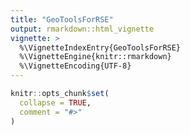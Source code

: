 ```yaml
---
title: "GeoToolsForRSE"
output: rmarkdown::html_vignette
vignette: >
  %\VignetteIndexEntry{GeoToolsForRSE}
  %\VignetteEngine{knitr::rmarkdown}
  %\VignetteEncoding{UTF-8}
---
```


```r
knitr::opts_chunk$set(
  collapse = TRUE,
  comment = "#>"
)
```
